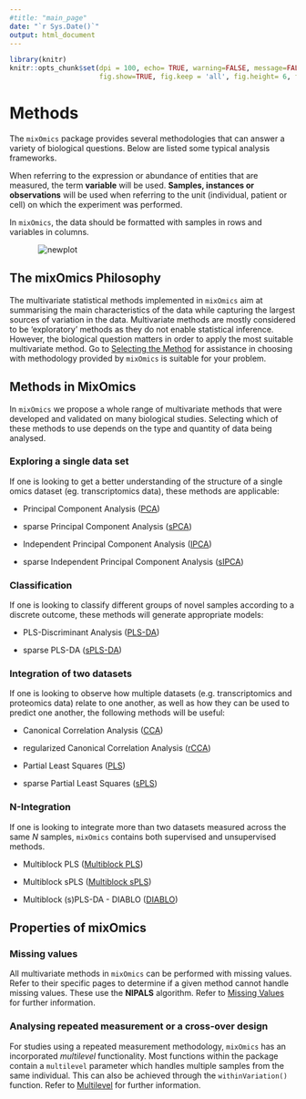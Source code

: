 ```yaml
---
#title: "main_page"
date: "`r Sys.Date()`"
output: html_document
---
```

```r
library(knitr)
knitr::opts_chunk$set(dpi = 100, echo= TRUE, warning=FALSE, message=FALSE, #dev = 'jpeg',
                      fig.show=TRUE, fig.keep = 'all', fig.height= 6, fig.width=7)
```

# Methods

The `mixOmics` package provides several methodologies that can answer a variety of biological questions. Below are listed some typical analysis frameworks.

When referring to the expression or abundance of entities that are measured, the term **variable** will be used. **Samples, instances or observations** will be used when referring to the unit (individual, patient or cell) on which the experiment was performed. 

In `mixOmics`, the data should be formatted with samples in rows and variables in columns.

<img src="http://mixomics.org/wp-content/uploads/2022/01/mixOmics_methods.png" alt="newplot" style="max-width: 80%; display: block; margin: auto;"/>


## The mixOmics Philosophy

The multivariate statistical methods implemented in `mixOmics` aim at summarising the main characteristics of the data while capturing the largest sources of variation in the data. Multivariate methods are mostly considered to be 'exploratory' methods as they do not enable statistical inference. However, the biological question matters in order to apply the most suitable multivariate method. Go to [Selecting the Method](http://mixomics.org/methods/selecting-your-method/) for assistance in choosing with methodology provided by `mixOmics` is suitable for your problem.

## Methods in MixOmics

In `mixOmics` we propose a whole range of multivariate methods that were developed and validated on many biological studies. Selecting which of these methods to use depends on the type and quantity of data being analysed. 

### Exploring a single data set

If one is looking to get a better understanding of the structure of a single omics dataset (eg. transcriptomics data), these methods are applicable: 

- Principal Component Analysis ([PCA](http://mixomics.org/methods/spca/))

- sparse Principal Component Analysis ([sPCA](http://mixomics.org/methods/spca/))

- Independent Principal Component Analysis ([IPCA](http://mixomics.org/methods/sipca/))

- sparse Independent Principal Component Analysis ([sIPCA](http://mixomics.org/methods/sipca/))

### Classification

If one is looking to classify different groups of novel samples according to a discrete outcome, these methods will generate appropriate models:

- PLS-Discriminant Analysis ([PLS-DA](http://mixomics.org/methods/spls/))

- sparse PLS-DA ([sPLS-DA](http://mixomics.org/methods/spls/))

### Integration of two datasets

If one is looking to observe how multiple datasets (e.g. transcriptomics and proteomics data) relate to one another, as well as how they can be used to predict one another, the following methods will be useful:

- Canonical Correlation Analysis ([CCA](http://mixomics.org/methods/rcca/))

- regularized Canonical Correlation Analysis ([rCCA](http://mixomics.org/methods/rcca/))

- Partial Least Squares ([PLS](http://mixomics.org/methods/spls/))

- sparse Partial Least Squares ([sPLS](http://mixomics.org/methods/spls/))

### N-Integration

If one is looking to integrate more than two datasets measured across the same $N$ samples, `mixOmics` contains both supervised and unsupervised methods.

- Multiblock PLS ([Multiblock PLS](http://mixomics.org/methods/multiblock-spls/))

- Multiblock sPLS ([Multiblock sPLS](http://mixomics.org/methods/multiblock-spls/))

- Multiblock (s)PLS-DA - DIABLO ([DIABLO](http://mixomics.org/mixdiablo/))


## Properties of mixOmics

### Missing values

All multivariate methods in `mixOmics` can be performed with missing values. Refer to their specific pages to determine if a given method cannot handle missing values. These use the **NIPALS** algorithm. Refer to [Missing Values](http://mixomics.org/methods/missing-values/) for further information. 

### Analysing repeated measurement or a cross-over design

For studies using a repeated measurement methodology, `mixOmics` has an incorporated *multilevel* functionality. Most functions within the package contain a `multilevel` parameter which handles multiple samples from the same individual. This can also be achieved through the `withinVariation()` function. Refer to [Multilevel](http://mixomics.org/methods/multilevel/) for further information. 
